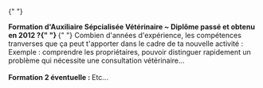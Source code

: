 
{" "}

<div className="flex">
  <span className="text-2xl pr-2">
    <IoIosArrowDropright />
  </span>
  <section>
    <strong>
      Formation d'Auxiliaire Sépcialisée Vétérinaire ~ Diplôme passé et obtenu
      en 2012 ?{" "}
    </strong>{" "}
    Combien d'années d'expérience, les compétences tranverses que ça peut
    t'apporter dans le cadre de ta nouvelle activité : Exemple : comprendre les
    propriétaires, pouvoir distinguer rapidement un problème qui nécessite une
    consultation vétérinaire...
  </section>
</div>
<br />
<div className="flex">
  <span className="text-2xl pr-2">
    <IoIosArrowDropright />
  </span>
  <section>
    <strong>Formation 2 éventuelle : </strong>
    Etc...
  </section>
</div>
